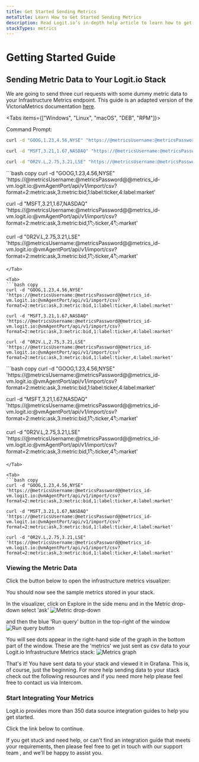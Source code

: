 ```yaml
---
title: Get Started Sending Metrics
metaTitle: Learn How to Get Started Sending Metrics
description: Read Logit.io’s in-depth help article to learn how to get started and explore Infrastructure Metrics with Grafana
stackTypes: metrics
---
```


# Getting Started Guide

## Sending Metric Data to Your Logit.io Stack

We are going to send three curl requests with some dummy metric data to your Infrastructure Metrics endpoint. This guide is an adapted version of the 
VictoriaMetrics documentation [here](https://docs.victoriametrics.com/single-server-victoriametrics/#how-to-import-csv-data).

<Tabs items={["Windows", "Linux", "macOS", "DEB", "RPM"]}>
  <Tab>

  Command Prompt:
  ```bash copy 
  curl -d "GOOG,1.23,4.56,NYSE" "https://@metricsUsername:@metricsPassword@@metrics_id-vm.logit.io:@vmAgentPort/api/v1/import/csv?format=2:metric:ask,3:metric:bid,1:label:ticker,4:label:market"
  ```

  ```bash copy 
  curl -d "MSFT,3.21,1.67,NASDAQ" "https://@metricsUsername:@metricsPassword@@metrics_id-vm.logit.io:@vmAgentPort/api/v1/import/csv?format=2:metric:ask,3:metric:bid,1:label:ticker,4:label:market"
  ```

  ```bash copy 
  curl -d "0R2V.L,2.75,3.21,LSE" "https://@metricsUsername:@metricsPassword@@metrics_id-vm.logit.io:@vmAgentPort/api/v1/import/csv?format=2:metric:ask,3:metric:bid,1:label:ticker,4:label:market"
  ```
  </Tab>

  <Tab>
  ```bash copy
  curl -d "GOOG,1.23,4.56,NYSE" 'https://@metricsUsername:@metricsPassword@@metrics_id-vm.logit.io:@vmAgentPort/api/v1/import/csv?format=2:metric:ask,3:metric:bid,1:label:ticker,4:label:market'

  curl -d "MSFT,3.21,1.67,NASDAQ" 'https://@metricsUsername:@metricsPassword@@metrics_id-vm.logit.io:@vmAgentPort/api/v1/import/csv?format=2:metric:ask,3:metric:bid,1:label:ticker,4:label:market'

  curl -d "0R2V.L,2.75,3.21,LSE" 'https://@metricsUsername:@metricsPassword@@metrics_id-vm.logit.io:@vmAgentPort/api/v1/import/csv?format=2:metric:ask,3:metric:bid,1:label:ticker,4:label:market'
  ```
  </Tab>

  <Tab>
  ```bash copy
  curl -d "GOOG,1.23,4.56,NYSE" 'https://@metricsUsername:@metricsPassword@@metrics_id-vm.logit.io:@vmAgentPort/api/v1/import/csv?format=2:metric:ask,3:metric:bid,1:label:ticker,4:label:market'

  curl -d "MSFT,3.21,1.67,NASDAQ" 'https://@metricsUsername:@metricsPassword@@metrics_id-vm.logit.io:@vmAgentPort/api/v1/import/csv?format=2:metric:ask,3:metric:bid,1:label:ticker,4:label:market'

  curl -d "0R2V.L,2.75,3.21,LSE" 'https://@metricsUsername:@metricsPassword@@metrics_id-vm.logit.io:@vmAgentPort/api/v1/import/csv?format=2:metric:ask,3:metric:bid,1:label:ticker,4:label:market'
  ```
  </Tab>

  <Tab>
  ```bash copy
  curl -d "GOOG,1.23,4.56,NYSE" 'https://@metricsUsername:@metricsPassword@@metrics_id-vm.logit.io:@vmAgentPort/api/v1/import/csv?format=2:metric:ask,3:metric:bid,1:label:ticker,4:label:market'

  curl -d "MSFT,3.21,1.67,NASDAQ" 'https://@metricsUsername:@metricsPassword@@metrics_id-vm.logit.io:@vmAgentPort/api/v1/import/csv?format=2:metric:ask,3:metric:bid,1:label:ticker,4:label:market'

  curl -d "0R2V.L,2.75,3.21,LSE" 'https://@metricsUsername:@metricsPassword@@metrics_id-vm.logit.io:@vmAgentPort/api/v1/import/csv?format=2:metric:ask,3:metric:bid,1:label:ticker,4:label:market'
  ```
  </Tab>

  <Tab>
  ```bash copy
  curl -d "GOOG,1.23,4.56,NYSE" 'https://@metricsUsername:@metricsPassword@@metrics_id-vm.logit.io:@vmAgentPort/api/v1/import/csv?format=2:metric:ask,3:metric:bid,1:label:ticker,4:label:market'

  curl -d "MSFT,3.21,1.67,NASDAQ" 'https://@metricsUsername:@metricsPassword@@metrics_id-vm.logit.io:@vmAgentPort/api/v1/import/csv?format=2:metric:ask,3:metric:bid,1:label:ticker,4:label:market'

  curl -d "0R2V.L,2.75,3.21,LSE" 'https://@metricsUsername:@metricsPassword@@metrics_id-vm.logit.io:@vmAgentPort/api/v1/import/csv?format=2:metric:ask,3:metric:bid,1:label:ticker,4:label:market'
  ```
  </Tab>

  </Tabs>

### Viewing the Metric Data

Click the button below to open the infrastructure metrics visualizer:

<LaunchVisualizer type="metrics" />

You should now see the sample metrics stored in your stack.

In the visualizer, click on Explore in the side menu and in the Metric drop-down select 'ask' ![Metric drop-down](@/images/getting-started/metrics/grafana-metric1.png)

and then the blue 'Run query' button in the top-right of the window ![Run query button](@/images/getting-started/metrics/grafana-metric2.png)

You will see dots appear in the right-hand side of the graph in the bottom part of the window. These are the 'metrics' 
we just sent as csv data to your Logit.io Infrastructure Metrics stack:
![Metrics graph](@/images/getting-started/metrics/grafana-metric3.png)

That's it! You have sent data to your stack and viewed it in Grafana. This is, of course, just the beginning. For more help sending data 
to your stack check out the following resources and if you need more help please feel free to contact us via Intercom.

### Start Integrating Your Metrics

Logit.io provides more than 350 data source integration guides to help you get started. 

Click the link below to continue.

<Cards>
  <Card title="Infrastructure Metrics Integrations" href="/integrations/" />
</Cards>

<Callout type="info">
  If you get stuck and need help, or can't find an integration guide that 
  meets your requirements, then please feel free to get in touch with our support 
  team <IntercomButton text="via live chat" />, and we'll be happy to assist you.
</Callout>
